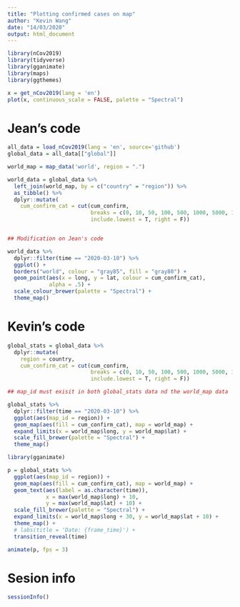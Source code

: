 ```yaml
---
title: "Plotting confirmed cases on map"
author: "Kevin Wang"
date: "14/03/2020"
output: html_document
---
```


```r
library(nCov2019)
library(tidyverse)
library(gganimate)
library(maps)
library(ggthemes)
```

```r
x = get_nCov2019(lang = 'en')
plot(x, continuous_scale = FALSE, palette = "Spectral")
```


# Jean's code 
```r
all_data = load_nCov2019(lang = 'en', source='github')
global_data = all_data[["global"]]

world_map = map_data('world', region = ".")

world_data = global_data %>% 
  left_join(world_map, by = c("country" = "region")) %>% 
  as_tibble() %>% 
  dplyr::mutate(
    cum_confirm_cat = cut(cum_confirm, 
                          breaks = c(0, 10, 50, 100, 500, 1000, 5000, 10000, 100000),
                          include.lowest = T, right = F))


## Modification on Jean's code

world_data %>% 
  dplyr::filter(time == "2020-03-10") %>% 
  ggplot() +
  borders("world", colour = "gray85", fill = "gray80") +
  geom_point(aes(x = long, y = lat, colour = cum_confirm_cat),
             alpha = .5) +
  scale_colour_brewer(palette = "Spectral") +
  theme_map()
```


# Kevin's code

```r
global_stats = global_data %>% 
  dplyr::mutate(
    region = country, 
    cum_confirm_cat = cut(cum_confirm, 
                          breaks = c(0, 10, 50, 100, 500, 1000, 5000, 10000, 100000),
                          include.lowest = T, right = F))

## map_id must exisit in both global_stats data nd the world_map data

global_stats %>% 
  dplyr::filter(time == "2020-03-10") %>% 
  ggplot(aes(map_id = region)) + 
  geom_map(aes(fill = cum_confirm_cat), map = world_map) +
  expand_limits(x = world_map$long, y = world_map$lat) +
  scale_fill_brewer(palette = "Spectral") +
  theme_map() 
```


```r
library(gganimate)

p = global_stats %>% 
  ggplot(aes(map_id = region)) + 
  geom_map(aes(fill = cum_confirm_cat), map = world_map) +
  geom_text(aes(label = as.character(time)), 
            x = max(world_map$long) + 10,
            y = max(world_map$lat) + 10) +
  scale_fill_brewer(palette = "Spectral") +
  expand_limits(x = world_map$long + 30, y = world_map$lat + 10) +
  theme_map() +
  # labs(title = 'Date: {frame_time}') +
  transition_reveal(time)

animate(p, fps = 3)
```


# Sesion info 
```r
sessionInfo()
```


